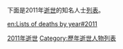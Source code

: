
{{YearTopicTOC|2011|逝世人物列表}}
{{C21YearInTopic|2011年}}
下面是2011年[[逝世|逝世]]的知名人士[[列表|列表]]。

{{MonthTOC|2011年|逝世人物列表}}
{{各年各月份逝世人物}}
{{Authority control}}

[[Category:2011年逝世|]]
[[Category:歷年逝世人物列表|Category:歷年逝世人物列表]]

[[en:Lists_of_deaths_by_year#2011|en:Lists of deaths by year#2011]]